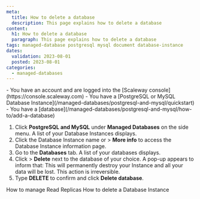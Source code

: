 ```yaml
---
meta:
  title: How to delete a database
  description: This page explains how to delete a database
content:
  h1: How to delete a database
  paragraph: This page explains how to delete a database
tags: managed-database postgresql mysql document database-instance
dates:
  validation: 2023-08-01
  posted: 2023-08-01
categories:
  - managed-databases
---
```



<Macro id="iam-requirements" />

<Message type="requirement">
  - You have an account and are logged into the [Scaleway console](https://console.scaleway.com)
  - You have a [PostgreSQL or MySQL Database Instance](/managed-databases/postgresql-and-mysql/quickstart)
  - You have a [database](/managed-databases/postgresql-and-mysql/how-to/add-a-database)
</Message>

1. Click **PostgreSQL and MySQL** under **Managed Databases** on the side menu. A list of your Database Instances displays.
2. Click the Database Instance name or <Icon name="more" /> > **More info** to access the Database Instance information page.
3. Go to the **Databases** tab. A list of your databases displays.
4. Click <Icon name="more" /> > **Delete** next to the database of your choice. A pop-up appears to inform that:
    <Message type="important">
      This will permanently destroy your Instance and all your data will be lost. This action is irreversible.
    </Message>
5. Type **DELETE** to confirm and click **Delete database**.


<Navigation title="See Also">
  <PreviousButton to="/managed-databases/postgresql-and-mysql/how-to/manage-read-replica">How to manage Read Replicas</PreviousButton>
  <NextButton to="/managed-databases/postgresql-and-mysql/how-to/delete-a-database">How to delete a Database Instance</NextButton>
</Navigation>